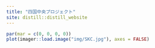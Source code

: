 ```yaml
---
title: "四国中央プロジェクト"
site: distill::distill_website
---
```


```r
par(mar = c(0, 0, 0, 0))
plot(imager::load.image("img/SKC.jpg"), axes = FALSE)
```
